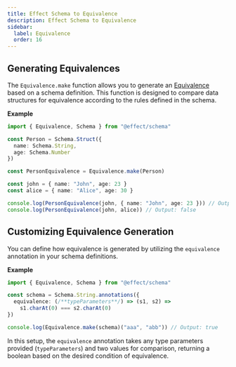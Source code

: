 ```yaml
---
title: Effect Schema to Equivalence
description: Effect Schema to Equivalence
sidebar:
  label: Equivalence
  order: 16
---
```


## Generating Equivalences

The `Equivalence.make` function allows you to generate an [Equivalence](https://effect-ts.github.io/effect/docs/schema/Equivalence.ts.html) based on a schema definition.
This function is designed to compare data structures for equivalence according to the rules defined in the schema.

**Example**

```ts twoslash
import { Equivalence, Schema } from "@effect/schema"

const Person = Schema.Struct({
  name: Schema.String,
  age: Schema.Number
})

const PersonEquivalence = Equivalence.make(Person)

const john = { name: "John", age: 23 }
const alice = { name: "Alice", age: 30 }

console.log(PersonEquivalence(john, { name: "John", age: 23 })) // Output: true
console.log(PersonEquivalence(john, alice)) // Output: false
```

## Customizing Equivalence Generation

You can define how equivalence is generated by utilizing the `equivalence` annotation in your schema definitions.

**Example**

```ts twoslash
import { Equivalence, Schema } from "@effect/schema"

const schema = Schema.String.annotations({
  equivalence: (/**typeParameters**/) => (s1, s2) =>
    s1.charAt(0) === s2.charAt(0)
})

console.log(Equivalence.make(schema)("aaa", "abb")) // Output: true
```

In this setup, the `equivalence` annotation takes any type parameters provided (`typeParameters`) and two values for comparison, returning a boolean based on the desired condition of equivalence.
